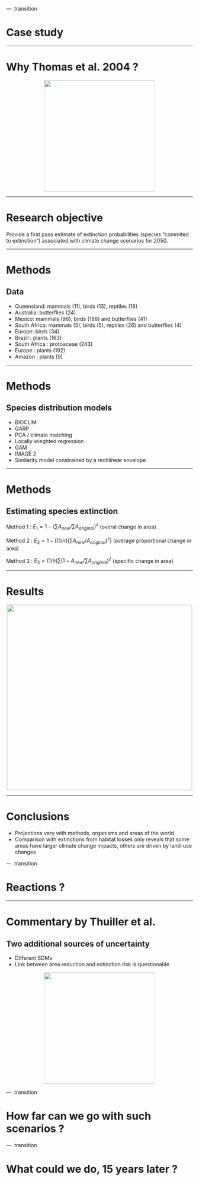 
--- .transition

# Case study

---

# Why Thomas et al. 2004 ?

<div style='text-align:center;'>
<img src="assets/img/thomas1.png" height="300px"></img>
</div>

---

# Research objective 

Provide a first pass estimate of extinction probabilities (species "commited to extinction") associated with climate change scenarios for 2050.

---

# Methods
## Data

- Queensland: mammals (11), birds (13), reptiles (18)
- Australia: butterflies (24)
- Mexico: mammals (96), birds (186) and butterflies (41)
- South Africa: mammals (5), birds (5), reptiles (26) and butterflies (4)
- Europe: birds (34)
- Brazil : plants (163)
- South Africa : protoaceae (243)
- Europe : plants (192)
- Amazon : plants (9)

---

# Methods
## Species distribution models

- BIOCLIM
- GARP
- PCA / climate matching
- Locally wieghted regression
- GAM 
- IMAGE 2
- Similarity model constrained by a rectilinear envelope

---

# Methods
## Estimating species extinction

Method 1 : $E_1 = 1 - (\sum A_{new}/\sum A_{original})^z$
(overal change in area) 

Method 2 : $E_2 = 1 - [(1/n)(\sum A_{new}/A_{original})^z]$
(average proportional change in area)

Method 3 : $E_3 = (1/n) \sum (1-A_{new}/\sum A_{original})^z$
(specific change in area)

---

# Results

<div style='text-align:center;'>
<img src="assets/img/thomas2.png" height="500px"></img>
</div>

---

# Conclusions

- Projections vary with methods, organisms and areas of the world
- Comparison with extinctions from habitat losses only reveals that some areas have larger climate change impacts, others are driven by land-use changes

--- .transition

# Reactions ?

---

# Commentary by Thuiller et al.
## Two additional sources of uncertainty

- Different SDMs
- Link between area reduction and extinction risk is questionable

<div style='text-align:center;'>
<img src="assets/img/thuiller.png" height="300px"></img>
</div>

--- .transition

# How far can we go with such scenarios ?

--- .transition

# What could we do, 15 years later ?
